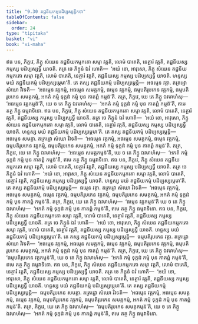 ```yaml
---
title: "9.30 តជ្ជនីយកម្មបដិប្បស្សទ្ធិកថា"
tableOfContents: false
sidebar:
  order: 24
type: "tipitaka"
basket: "vi"
book: "vi-maha"
---
```



<DynamicBreadcrumb />

<Division number="440" book="vi-maha">

<Paragraph number="1886" book="vi-maha">
ឥធ បន, ភិក្ខវេ, ភិក្ខុ សំឃេន តជ្ជនីយកម្មកតោ សម្មា វត្តតិ, លោមំ បាតេតិ, នេត្ថារំ វត្តតិ, តជ្ជនីយស្ស កម្មស្ស បដិប្បស្សទ្ធឹ យាចតិ. តត្រ ចេ ភិក្ខូនំ ឯវំ ហោតិ—  ‘អយំ ខោ, អាវុសោ, ភិក្ខុ សំឃេន តជ្ជនីយកម្មកតោ សម្មា វត្តតិ, លោមំ បាតេតិ, នេត្ថារំ វត្តតិ, តជ្ជនីយស្ស កម្មស្ស បដិប្បស្សទ្ធឹ យាចតិ. ហន្ទស្ស មយំ តជ្ជនីយកម្មំ បដិប្បស្សម្ភេមា’តិ. តេ តស្ស តជ្ជនីយកម្មំ បដិប្បស្សម្ភេន្តិ—  អធម្មេន វគ្គា. តត្រដ្ឋោ សំឃោ វិវទតិ—  ‘អធម្មេន វគ្គកម្មំ, អធម្មេន សមគ្គកម្មំ, ធម្មេន វគ្គកម្មំ, ធម្មបតិរូបកេន វគ្គកម្មំ, ធម្មបតិរូបកេន សមគ្គកម្មំ, អកតំ កម្មំ ទុក្កដំ កម្មំ បុន កាតព្ពំ កម្មន៑’តិ. តត្រ, ភិក្ខវេ, យេ តេ ភិក្ខូ ឯវមាហំសុ—  ‘អធម្មេន វគ្គកម្មន៑’តិ, យេ ច តេ ភិក្ខូ ឯវមាហំសុ—  ‘អកតំ កម្មំ ទុក្កដំ កម្មំ បុន កាតព្ពំ កម្មន៑’តិ, ឥមេ តត្ថ ភិក្ខូ ធម្មវាទិនោ.
</Paragraph>

</Division>
<Division number="441" book="vi-maha">

<Paragraph number="1887" book="vi-maha">
ឥធ បន, ភិក្ខវេ, ភិក្ខុ សំឃេន តជ្ជនីយកម្មកតោ សម្មា វត្តតិ, លោមំ បាតេតិ, នេត្ថារំ វត្តតិ, តជ្ជនីយស្ស កម្មស្ស បដិប្បស្សទ្ធឹ យាចតិ. តត្រ ចេ ភិក្ខូនំ ឯវំ ហោតិ—  ‘អយំ ខោ, អាវុសោ, ភិក្ខុ សំឃេន តជ្ជនីយកម្មកតោ សម្មា វត្តតិ, លោមំ បាតេតិ, នេត្ថារំ វត្តតិ, តជ្ជនីយស្ស កម្មស្ស បដិប្បស្សទ្ធឹ យាចតិ. ហន្ទស្ស មយំ តជ្ជនីយកម្មំ បដិប្បស្សម្ភេមា’តិ. តេ តស្ស តជ្ជនីយកម្មំ បដិប្បស្សម្ភេន្តិ—  អធម្មេន សមគ្គា. តត្រដ្ឋោ សំឃោ វិវទតិ—  ‘អធម្មេន វគ្គកម្មំ, អធម្មេន សមគ្គកម្មំ, ធម្មេន វគ្គកម្មំ, ធម្មបតិរូបកេន វគ្គកម្មំ, ធម្មបតិរូបកេន សមគ្គកម្មំ, អកតំ កម្មំ ទុក្កដំ កម្មំ បុន កាតព្ពំ កម្មន៑’តិ. តត្រ, ភិក្ខវេ, យេ តេ ភិក្ខូ ឯវមាហំសុ—  ‘អធម្មេន សមគ្គកម្មន៑’តិ, យេ ច តេ ភិក្ខូ ឯវមាហំសុ—  ‘អកតំ កម្មំ ទុក្កដំ កម្មំ បុន កាតព្ពំ កម្មន៑’តិ, ឥមេ តត្ថ ភិក្ខូ ធម្មវាទិនោ.
</Paragraph>

</Division>
<Division number="442" book="vi-maha">

<Paragraph number="1888" book="vi-maha">
ឥធ បន, ភិក្ខវេ, ភិក្ខុ សំឃេន តជ្ជនីយកម្មកតោ សម្មា វត្តតិ, លោមំ បាតេតិ, នេត្ថារំ វត្តតិ, តជ្ជនីយស្ស កម្មស្ស បដិប្បស្សទ្ធឹ យាចតិ. តត្រ ចេ ភិក្ខូនំ ឯវំ ហោតិ—  ‘អយំ ខោ, អាវុសោ, ភិក្ខុ សំឃេន តជ្ជនីយកម្មកតោ សម្មា វត្តតិ, លោមំ បាតេតិ, នេត្ថារំ វត្តតិ, តជ្ជនីយស្ស កម្មស្ស បដិប្បស្សទ្ធឹ យាចតិ. ហន្ទស្ស មយំ តជ្ជនីយកម្មំ បដិប្បស្សម្ភេមា’តិ. តេ តស្ស តជ្ជនីយកម្មំ បដិប្បស្សម្ភេន្តិ—  ធម្មេន វគ្គា. តត្រដ្ឋោ សំឃោ វិវទតិ—  ‘អធម្មេន វគ្គកម្មំ, អធម្មេន សមគ្គកម្មំ, ធម្មេន វគ្គកម្មំ, ធម្មបតិរូបកេន វគ្គកម្មំ, ធម្មបតិរូបកេន សមគ្គកម្មំ, អកតំ កម្មំ ទុក្កដំ កម្មំ បុន កាតព្ពំ កម្មន៑’តិ. តត្រ, ភិក្ខវេ, យេ តេ ភិក្ខូ ឯវមាហំសុ—  ‘ធម្មេន វគ្គកម្មន៑’តិ យេ ច តេ ភិក្ខូ ឯវមាហំសុ—  ‘អកតំ កម្មំ ទុក្កដំ កម្មំ បុន កាតព្ពំ កម្មន៑’តិ, ឥមេ តត្ថ ភិក្ខូ ធម្មវាទិនោ.
</Paragraph>

</Division>
<Division number="443" book="vi-maha">

<Paragraph number="1889" book="vi-maha">
ឥធ បន, ភិក្ខវេ, ភិក្ខុ សំឃេន តជ្ជនីយកម្មកតោ សម្មា វត្តតិ, លោមំ បាតេតិ, នេត្ថារំ វត្តតិ, តជ្ជនីយស្ស កម្មស្ស បដិប្បស្សទ្ធឹ យាចតិ. តត្រ ចេ ភិក្ខូនំ ឯវំ ហោតិ—  ‘អយំ ខោ, អាវុសោ, ភិក្ខុ សំឃេន តជ្ជនីយកម្មកតោ សម្មា វត្តតិ, លោមំ បាតេតិ, នេត្ថារំ វត្តតិ, តជ្ជនីយស្ស កម្មស្ស បដិប្បស្សទ្ធឹ យាចតិ. ហន្ទស្ស មយំ តជ្ជនីយកម្មំ បដិប្បស្សម្ភេមា’តិ. តេ តស្ស តជ្ជនីយកម្មំ បដិប្បស្សម្ភេន្តិ—  ធម្មបតិរូបកេន វគ្គា. តត្រដ្ឋោ សំឃោ វិវទតិ—  ‘អធម្មេន វគ្គកម្មំ, អធម្មេន សមគ្គកម្មំ, ធម្មេន វគ្គកម្មំ, ធម្មបតិរូបកេន វគ្គកម្មំ, ធម្មបតិរូបកេន សមគ្គកម្មំ, អកតំ កម្មំ ទុក្កដំ កម្មំ បុន កាតព្ពំ កម្មន៑’តិ. តត្រ, ភិក្ខវេ, យេ តេ ភិក្ខូ ឯវមាហំសុ—  ‘ធម្មបតិរូបកេន វគ្គកម្មន៑’តិ, យេ ច តេ ភិក្ខូ ឯវមាហំសុ—  ‘អកតំ កម្មំ ទុក្កដំ កម្មំ បុន កាតព្ពំ កម្មន៑’តិ, ឥមេ តត្ថ ភិក្ខូ ធម្មវាទិនោ.
</Paragraph>

</Division>
<Division number="444" book="vi-maha">

<Paragraph number="1890" book="vi-maha">
ឥធ បន, ភិក្ខវេ, ភិក្ខុ សំឃេន តជ្ជនីយកម្មកតោ សម្មា វត្តតិ, លោមំ បាតេតិ, នេត្ថារំ វត្តតិ, តជ្ជនីយស្ស កម្មស្ស បដិប្បស្សទ្ធឹ យាចតិ. តត្រ ចេ ភិក្ខូនំ ឯវំ ហោតិ—  ‘អយំ ខោ, អាវុសោ, ភិក្ខុ សំឃេន តជ្ជនីយកម្មកតោ សម្មា វត្តតិ, លោមំ បាតេតិ, នេត្ថារំ វត្តតិ, តជ្ជនីយស្ស កម្មស្ស បដិប្បស្សទ្ធឹ យាចតិ. ហន្ទស្ស មយំ តជ្ជនីយកម្មំ បដិប្បស្សម្ភេមា’តិ. តេ តស្ស តជ្ជនីយកម្មំ បដិប្បស្សម្ភេន្តិ—  ធម្មបតិរូបកេន សមគ្គា. តត្រដ្ឋោ សំឃោ វិវទតិ—  ‘អធម្មេន វគ្គកម្មំ, អធម្មេន សមគ្គកម្មំ, ធម្មេន វគ្គកម្មំ, ធម្មបតិរូបកេន វគ្គកម្មំ, ធម្មបតិរូបកេន សមគ្គកម្មំ, អកតំ កម្មំ ទុក្កដំ កម្មំ បុន កាតព្ពំ កម្មន៑’តិ. តត្រ, ភិក្ខវេ, យេ តេ ភិក្ខូ ឯវមាហំសុ—  ‘ធម្មបតិរូបកេន សមគ្គកម្មន៑’តិ, យេ ច តេ ភិក្ខូ ឯវមាហំសុ—  ‘អកតំ កម្មំ ទុក្កដំ កម្មំ បុន កាតព្ពំ កម្មន៑’តិ, ឥមេ តត្ថ ភិក្ខូ ធម្មវាទិនោ.
</Paragraph>
</Division>